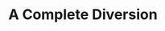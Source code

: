 ---
id: a-complete-diversion
title: A Complete Diversion
description: PLACEHOLDER
keywords:
  - trench
---